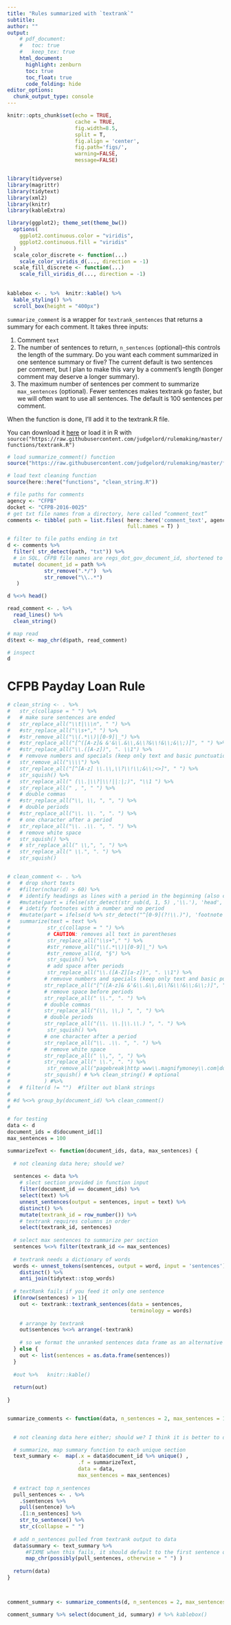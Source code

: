 ```yaml
---
title: "Rules summarized with `textrank`"
subtitle: 
author: ""
output:
    # pdf_document:
    #   toc: true
    #   keep_tex: true
    html_document:
      highlight: zenburn
      toc: true
      toc_float: true
      code_folding: hide
editor_options: 
  chunk_output_type: console
---
```



```r
knitr::opts_chunk$set(echo = TRUE, 
                      cache = TRUE, 
                      fig.width=8.5, 
                      split = T,
                      fig.align = 'center', 
                      fig.path='figs/',
                      warning=FALSE, 
                      message=FALSE)


library(tidyverse)
library(magrittr)
library(tidytext)
library(xml2)
library(knitr)
library(kableExtra)

library(ggplot2); theme_set(theme_bw())
  options(
    ggplot2.continuous.color = "viridis",
    ggplot2.continuous.fill = "viridis"
  )
  scale_color_discrete <- function(...)
    scale_color_viridis_d(..., direction = -1)
  scale_fill_discrete <- function(...)
    scale_fill_viridis_d(..., direction = -1)
  
  
kablebox <- . %>%  knitr::kable() %>% 
  kable_styling() %>% 
  scroll_box(height = "400px")
```

`summarize_comment` is a wrapper for `textrank_sentences` that returns a summary for each comment. It takes three inputs:

1. Comment `text` 
1. The number of sentences to return, `n_sentences` (optional)--this controls the length of the summary. Do you want each comment summarized in one sentence summary or five? The current default is two sentences per comment, but I plan to make this vary by a comment's length (longer comment may deserve a longer summary).  
1. The maximum number of sentences per comment to summarize `max_sentences` (optional). Fewer sentences makes textrank go faster, but we will often want to use all sentences. The default is 100 sentences per comment.

When the function is done, I'll add it to the textrank.R file.

You can download it [here](https://github.com/judgelord/rulemaking/blob/master/functions/textrank.R) or load it in R with `source("https://raw.githubusercontent.com/judgelord/rulemaking/master/functions/textrank.R")`


```r
# load summarize_comment() function
source("https://raw.githubusercontent.com/judgelord/rulemaking/master/functions/textrank.R")

# load text cleaning function 
source(here::here("functions", "clean_string.R"))
```

```r
# file paths for comments 
agency <- "CFPB"
docket <- "CFPB-2016-0025"
# get txt file names from a directory, here called “comment_text”
comments <- tibble( path = list.files( here::here('comment_text', agency, docket), 
                                       full.names = T) )

# filter to file paths ending in txt
d <- comments %>%
  filter( str_detect(path, "txt")) %>%
  # in SQL, CFPB file names are regs_dot_gov_document_id, shortened to document_id for now
  mutate( document_id = path %>%
            str_remove(".*/")  %>%
            str_remove("\\..*") 
   ) 

d %<>% head()

read_comment <- . %>%
  read_lines() %>%
  clean_string() 

# map read
d$text <- map_chr(d$path, read_comment)

# inspect
d

```

# CFPB Payday Loan Rule

```r

# clean_string <- . %>% 
#   str_c(collapse = " ") %>% 
#   # make sure sentences are ended
#   str_replace_all("\\t|\\\n", " ") %>%
#   #str_replace_all("\\s+"," ") %>%
#   #str_remove_all("\\(.*\\)|[0-9]|_") %>%
#   #str_replace_all("[^([A-z]& &'&\\.&\\,&\\?&\\!&\\;&\\;)]", " ") %>% 
#   #str_replace_all("\\.([A-z])", ". \\1") %>%
#   # remvove numbers and specials (keep only text and basic punctuation)
#   str_remove_all("\\\\") %>% 
#   str_replace_all("[^[A-z] \\.\\,\\?\\!\\;&\\;<>]", " ") %>% 
#   str_squish() %>%
#   str_replace_all(" (\\.|\\?|\\!||:|;)", "\\1 ") %>%
#   str_replace_all(" , ", " ") %>% 
#   # double commas  
#   #str_replace_all("\\, \\, ", ", ") %>% 
#   # double periods 
#   #str_replace_all("\\. \\. ", ". ") %>% 
#   # one character after a period 
#   str_replace_all("\\. .\\. ", ". ") %>% 
#   # remove white space
#   str_squish() %>% 
#   # str_replace_all(" \\,", ", ") %>%
#   str_replace_all(" \\.", ". ") %>%
#   str_squish() 


# clean_comment <- . %>%  
#   # drop short texts
#   #filter(nchar(d) > 60) %>% 
#   # identify headings as lines with a period in the beginning (also captures some footnotes)
#   #mutate(part = ifelse(str_detect(str_sub(d, 1, 5) ,'\\.'), 'head', 'd')) %>% 
#   # idetify footnotes with a number and no period
#   #mutate(part = ifelse(d %>% str_detect("^[0-9](?!\\.)"), 'footnote', part) ) %>% 
#   summarize(text = text %>% 
#            str_c(collapse = " ") %>% 
#            # CAUTION: removes all text in parentheses
#            str_replace_all("\\s+"," ") %>%
#            #str_remove_all("\\(.*\\)|[0-9]|_") %>%
#            #str_remove_all(d, "§") %>% 
#            str_squish() %>% 
#            # add space after periods
#            str_replace_all("\\.([A-Z][a-z])", ". \\1") %>%
#           # remvove numbers and specials (keep only text and basic punctuation)
#           str_replace_all("[^([A-z]& &'&\\.&\\,&\\?&\\!&\\;&\\;)]", " ") %>% 
#           # remove space before periods
#           str_replace_all(" \\.", ". ") %>%
#           # double commas  
#           str_replace_all("(\\, \\,) ", ", ") %>% 
#           # double periods 
#           str_replace_all("(\\. \\.|\\.\\.) ", ". ") %>% 
#            str_squish() %>%
#           # one character after a period 
#           str_replace_all("\\. .\\. ", ". ") %>% 
#           # remove white space
#           str_replace_all(" \\,", ", ") %>%
#           str_replace_all(" \\.", ". ") %>%
#            str_remove_all("pagebreak|http www\\.magnifymoney\\.com|docket no") %>%
#           str_squish() # %>% clean_string() # optional
#           ) #%>%
#   # filter(d != "")  #filter out blank strings
# 
# #d %<>% group_by(document_id) %>% clean_comment()
# 

# for testing 
data <- d
document_ids = d$document_id[1]
max_sentences = 100

summarizeText <- function(document_ids, data, max_sentences) {
  
  # not cleaning data here; should we?
  
  sentences <- data %>%
    # slect section provided in function input
    filter(document_id == document_ids) %>%
    select(text) %>%
    unnest_sentences(output = sentences, input = text) %>%
    distinct() %>%
    mutate(textrank_id = row_number()) %>% 
    # textrank requires columns in order
    select(textrank_id, sentences)
  
  # select max sentences to summarize per section
  sentences %<>% filter(textrank_id <= max_sentences)
  
  # textrank needs a dictionary of words
  words <- unnest_tokens(sentences, output = word, input = 'sentences') %>% 
    distinct() %>% 
    anti_join(tidytext::stop_words)
  
  # textRank fails if you feed it only one sentence
  if(nrow(sentences) > 1){
    out <- textrank::textrank_sentences(data = sentences,
                                        terminology = words)
    
    # arrange by textrank 
    out$sentences %<>% arrange(-textrank)
    
    # so we format the unranked sentences data frame as an alternative
  } else {
    out <- list(sentences = as.data.frame(sentences))
  }
  
  #out %>%   knitr::kable() 
  
  return(out)
  
}


summarize_comments <- function(data, n_sentences = 2, max_sentences = 100) {
  

  # not cleaning data here either; should we? I think it is better to do it in the above function so it is done on one comment at a time.

  # summarize, map summary function to each unique section
  text_summary <-  map(.x = data$document_id %>% unique() ,
                       .f = summarizeText, 
                       data = data, 
                       max_sentences = max_sentences) 
  
  # extract top n_sentences
  pull_sentences <- . %>% 
    .$sentences %>% 
    pull(sentence) %>% 
    .[1:n_sentences] %>% 
    str_to_sentence() %>%  
    str_c(collapse = " ")
  
  # add n_sentences pulled from textrank output to data
  data$summary <- text_summary %>%
      #FIXME when this fails, it should default to the first sentence of the section. 
      map_chr(possibly(pull_sentences, otherwise = " ") ) 
  
  return(data)
}



comment_summary <- summarize_comments(d, n_sentences = 2, max_sentences = 50 )

comment_summary %>% select(document_id, summary) # %>% kablebox()
```

